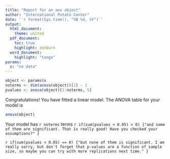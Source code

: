 ```yaml
---
title: "Report for an aov object"
author: "International Potato Center"
date: '`r format(Sys.time(), "%B %d, %Y")`'
output: 
  html_document:
    theme: united
  pdf_document:
    toc: true
    highlight: zenburn
  word_document:
    highlight: "tango"
params: 
  x: "no data"
---
```


```r
object <- params$x
noterms <- dim(anova(object))[1] - 1
pvalues <- anova(object)[1:noterms, 5]
```

Congratulations! You have fitted a linear model. The ANOVA table for your model is
```r
anova(object)
```

Your model has `r noterms` terms
`r if(sum(pvalues < 0.05) > 0) {"and some of them are significant. That is really good! Have you checked your assumptions?" }`

`r if(sum(pvalues < 0.05) == 0) {"but none of them is significant. I am really sorry, but don't forget that p-values are a function of sample size, so maybe you can try with more replications next time." }`
